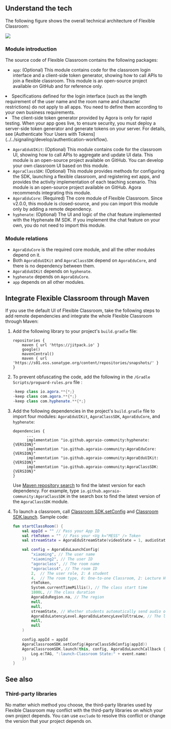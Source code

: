 <PlatformWrapper platform="android">



## Understand the tech

The following figure shows the overall technical architecture of Flexible Classroom:

![](https://web-cdn.agora.io/docs-files/1653557375318)

### Module introduction

The source code of Flexible Classroom contains the following packages:

- `app`: (Optional) This module contains code for the classroom login interface and a client-side token generator, showing how to call APIs to join a flexible classroom. This module is an open-source project available on GitHub and for reference only.

<div class="alert note"><li>Specifications defined for the login interface (such as the length requirement of the user name and the room name and character restrictions) do not apply to all apps. You need to define them according to your own business requirements.</li><li>The client-side token generator provided by Agora is only for rapid testing. When your app goes live, to ensure security, you must deploy a server-side token generator and generate tokens on your server. For details, see  [Authenticate Your Users with Tokens](../../signaling/develop/authentication-workflow).</li></div>

- `AgoraEduUIKit`: (Optional) This module contains code for the classroom UI, showing how to call APIs to aggregate and update UI data. This module is an open-source project available on GitHub. You can develop your own classroom UI based on this module.
- `AgoraClassSDK`: (Optional) This module provides methods for configuring the SDK, launching a flexible classroom, and registering ext apps, and provides the activity implementation of each teaching scenario. This module is an open-source project available on GitHub. Agora recommends integrating this module.
- `AgoraEduCore`: (Required) The core module of Flexible Classroom. Since v2.0.0, this module is closed-source, and you can import this module only by adding a remote dependency.
- `hyphenate`: (Optional) The UI and logic of the chat feature implemented with the Hyphenate IM SDK. If you implement the chat feature on your own, you do not need to import this module.

### Module relations

- `AgoraEduCore` is the required core module, and all the other modules depend on it.
- Both `AgoraEduUIKit` and `AgoraClassSDK` depend on `AgoraEduCore`, and there is no dependency between them.
- `AgoraEduUIKit` depends on `hyphenate`.
- `hyphenate` depends on `AgoraEduCore`.
- `app` depends on all other modules.

## Integrate Flexible Classroom through Maven

If you use the default UI of Flexible Classroom, take the following steps to add remote dependencies and integrate the whole Flexible Classroom through Maven:

1. Add the following library to your project's `build.gradle` file:

   ```
   repositories {
       maven { url 'https://jitpack.io' }
       google()
       mavenCentral()
       maven { url 'https://s01.oss.sonatype.org/content/repositories/snapshots/' }
   }
   ```

2. To prevent obfuscating the code, add the following in the `/Gradle Scripts/proguard-rules.pro` file :

    ```java
    -keep class io.agora.**{*;}
    -keep class com.agora.**{*;}
    -keep class com.hyphenate.**{*;}
    ```

3. Add the following dependencies in the project's `build.gradle` file to import four modules: `AgoraEduUIKit`, `AgoraClassSDK`, `AgoraEduCore`, and `hyphenate`:

   ```
   dependencies {
         ...
         implementation "io.github.agoraio-community:hyphenate:{VERSION}"
         implementation "io.github.agoraio-community:AgoraEduCore:{VERSION}"
         implementation "io.github.agoraio-community:AgoraEduUIKit:{VERSION}"
         implementation "io.github.agoraio-community:AgoraClassSDK:{VERSION}"
   }
   ```

   Use [Maven repository search](https://search.maven.org/) to find the latest version for each dependency. For example, type `io.github.agoraio-community:AgoraClassSDK` in the search box to find the latest version of the `AgoraClassSDK` module.
   

4. To launch a classroom, call [Classroom SDK.setConfig](../reference/classroom-sdk#setconfig) and [Classroom SDK.launch](../reference/classroom-sdk#launch). Sample code:

   ```kotlin
   fun startClassRoom() {
       val appId = "" // Pass your App ID
       val rtmToken = "" // Pass your <Vg k="MESS" /> Token
       val streamState = AgoraEduStreamState(videoState = 1, audioState = 1)

       val config = AgoraEduLaunchConfig(
           "xiaoming", // The user name
           "xiaoming2", // The user ID
           "agoraclass", // The room name
           "agoraclass4", // The room ID
           2,  // The user role, 2: A student
           4,  // The room type, 0: One-to-one Classroom, 2: Lecture Hall, 4: Small Classroom
           rtmToken,
           System.currentTimeMillis(), // The class start time
           1800L, // The class duration
           AgoraEduRegion.na, // The region
           null,
           null,
           streamState, // Whether students automatically send audio or video streams after they "go onto the stage"
           AgoraEduLatencyLevel.AgoraEduLatencyLevelUltraLow, // The latency level
           null,
           null
       )

       config.appId = appId
       AgoraClassroomSDK.setConfig(AgoraClassSdkConfig(appId))
       AgoraClassroomSDK.launch(this, config, AgoraEduLaunchCallback { event ->
           Log.e(TAG, ":launch-Classroom State:" + event.name)
       })
   }
   ```
## See also

### Third-party libraries

No matter which method you choose, the third-party libraries used by Flexible Classroom may conflict with the third-party libraries on which your own project depends. You can use `exclude` to resolve this conflict or change the version that your project depends on.

</PlatformWrapper>